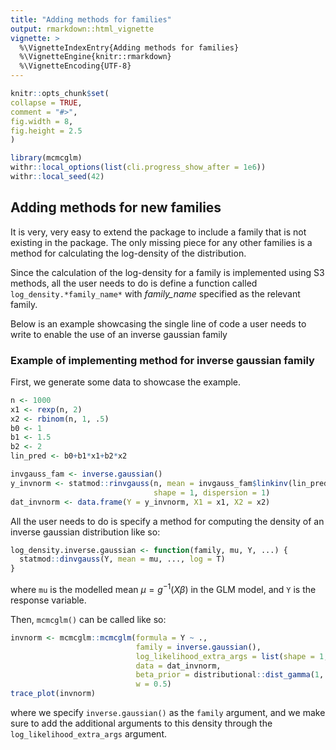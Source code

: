 ```yaml
---
title: "Adding methods for families"
output: rmarkdown::html_vignette
vignette: >
  %\VignetteIndexEntry{Adding methods for families}
  %\VignetteEngine{knitr::rmarkdown}
  %\VignetteEncoding{UTF-8}
---
```

  
```r
knitr::opts_chunk$set(
collapse = TRUE,
comment = "#>",
fig.width = 8,
fig.height = 2.5
)
```

```r
library(mcmcglm)
withr::local_options(list(cli.progress_show_after = 1e6))
withr::local_seed(42)
```

## Adding methods for new families

It is very, very easy to extend the package to include a family that is not existing in the package. The only missing piece for any other families is a method for calculating the log-density of the distribution.

Since the calculation of the log-density for a family is implemented using S3 methods, all the user needs to do is define a function called `log_density.*family_name*` with *family_name* specified as the relevant family.

Below is an example showcasing the single line of code a user needs to write to enable the use of an inverse gaussian family

### Example of implementing method for inverse gaussian family

First, we generate some data to showcase the example.
```r
n <- 1000
x1 <- rexp(n, 2)
x2 <- rbinom(n, 1, .5)
b0 <- 1
b1 <- 1.5
b2 <- 2
lin_pred <- b0+b1*x1+b2*x2

invgauss_fam <- inverse.gaussian()
y_invnorm <- statmod::rinvgauss(n, mean = invgauss_fam$linkinv(lin_pred),
                                shape = 1, dispersion = 1)
dat_invnorm <- data.frame(Y = y_invnorm, X1 = x1, X2 = x2)
```

All the user needs to do is specify a method for computing the density of an inverse gaussian distribution like so:
```r
log_density.inverse.gaussian <- function(family, mu, Y, ...) {
  statmod::dinvgauss(Y, mean = mu, ..., log = T)
}
```

where `mu` is the modelled mean $\mu=g^{-1}(X\beta)$ in the GLM model, and `Y` is the response variable.

Then, `mcmcglm()` can be called like so:
```r
invnorm <- mcmcglm::mcmcglm(formula = Y ~ .,
                            family = inverse.gaussian(),
                            log_likelihood_extra_args = list(shape = 1, dispersion = 1),
                            data = dat_invnorm,
                            beta_prior = distributional::dist_gamma(1, 1),
                            w = 0.5)
trace_plot(invnorm)
```

where we specify `inverse.gaussian()` as the `family` argument, and we make sure to add the additional arguments to this density through the `log_likelihood_extra_args` argument.
